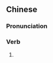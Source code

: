 {{also|搭讪头}}
==Chinese==
{{zh-forms|s=搭讪头|type=21}}

===Pronunciation===
{{zh-pron
|w=4taq se deu
|cat=v
}}

===Verb===
{{zh-verb}}

# {{lb|zh|Wu}} {{zh-synonym|搭訕}}
